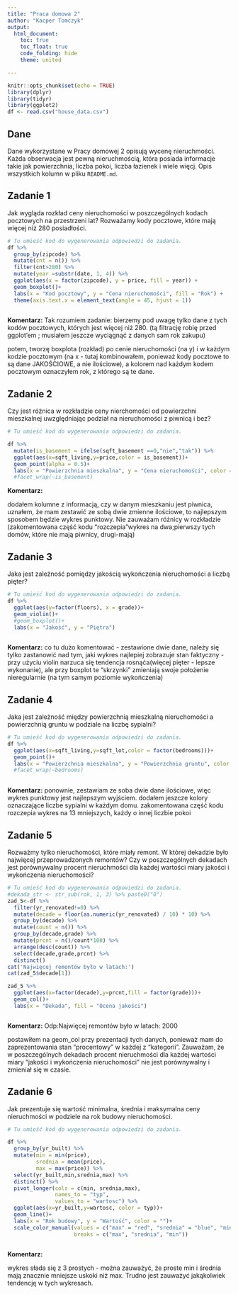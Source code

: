 ---
title: "Praca domowa 2"
author: "Kacper Tomczyk"
output: 
  html_document:
    toc: true
    toc_float: true
    code_folding: hide
    theme: united

---

```{r setup, include=FALSE}
knitr::opts_chunk$set(echo = TRUE)
library(dplyr)
library(tidyr)
library(ggplot2)
df <- read.csv("house_data.csv")
```

## Dane 
Dane wykorzystane w Pracy domowej 2 opisują wycenę nieruchmości. Każda obserwacja jest pewną nieruchmością, która posiada informacje takie jak powierzchnia, liczba pokoi, liczba łazienek i wiele więcj. Opis wszystkich kolumn w pliku `README.md`.


## Zadanie 1

Jak wygląda rozkład ceny nieruchomości w poszczególnych kodach pocztowych na przestrzeni lat? Rozważamy kody pocztowe, które mają więcej niż 280 posiadłości.

```{r zadanie 1, message=FALSE}

# Tu umieść kod do wygenerowania odpowiedzi do zadania.
df %>% 
  group_by(zipcode) %>% 
  mutate(cnt = n()) %>% 
  filter(cnt>280) %>%
  mutate(year =substr(date, 1, 4)) %>% 
  ggplot(aes(x = factor(zipcode), y = price, fill = year)) +
  geom_boxplot()+
  labs(x = "Kod pocztowy", y = "Cena nieruchomości", fill = "Rok") +
  theme(axis.text.x = element_text(angle = 45, hjust = 1))
  

```

**Komentarz:**
Tak rozumiem zadanie:
bierzemy pod uwagę tylko dane z tych kodów pocztowych, których jest więcej niż 280. (tą filtrację robię przed ggplot'em ; musiałem jeszcze wyciągnąć z danych sam rok zakupu)

potem, tworzę boxplota (rozkład) po cenie nieruchomości (na y) i w każdym kodzie pocztowym (na x - tutaj kombinowałem, ponieważ kody pocztowe to są dane JAKOŚCIOWE, a nie ilościowe), a kolorem nad każdym kodem pocztowym oznaczyłem rok, z którego są te dane.



## Zadanie 2

Czy jest różnica w rozkładzie ceny nierchomości od powierzchni mieszkalnej uwzględniając podział na nieruchomości z piwnicą i bez?

```{r zadanie 2, message=FALSE}

# Tu umieść kod do wygenerowania odpowiedzi do zadania.

df %>% 
  mutate(is_basement = ifelse(sqft_basement ==0,"nie","tak")) %>% 
  ggplot(aes(x=sqft_living,y=price,color = is_basement))+
  geom_point(alpha = 0.5)+
  labs(x = "Powierzchnia mieszkalna", y = "Cena nieruchomości", color = "Czy jest piwnica?")#+
  #facet_wrap(~is_basement)


```

**Komentarz:**

dodałem kolumne z informacją, czy w danym mieszkaniu jest piwnica, uznałem, że mam zestawić ze sobą dwie zmienne ilościowe, to najlepszym sposobem będzie wykres punktowy. Nie zauważam różnicy w rozkładzie (zakomentowana część kodu "rozczepia"wykres na dwa;pierwszy tych domów, które nie mają piwnicy, drugi-mają)


## Zadanie 3

Jaka jest zależność pomiędzy jakością wykończenia nieruchomości a liczbą pięter? 

```{r zadanie 3, message=FALSE}

# Tu umieść kod do wygenerowania odpowiedzi do zadania.
df %>% 
  ggplot(aes(y=factor(floors), x = grade))+
  geom_violin()+
  #geom_boxplot()+
  labs(x = "Jakość", y = "Piętra")
  

```

**Komentarz:**
co tu dużo komentować - zestawione dwie dane, należy się tylko zastanowić nad tym, jaki wykres najlepiej zobrazuje stan faktyczny - przy użyciu violin narzuca się tendencja rosnąća(więcej pięter - lepsze wykonanie), ale przy boxplot te "skrzynki" zmieniają swoje położenie nieregularnie (na tym samym poziomie wykończenia)

## Zadanie 4
Jaka jest zależność między powierzchnią mieszkalną nieruchomości a powierzchnią gruntu w podziale na liczbę sypialni?

```{r zadanie 4, message=FALSE}

# Tu umieść kod do wygenerowania odpowiedzi do zadania.
df %>% 
  ggplot(aes(x=sqft_living,y=sqft_lot,color = factor(bedrooms)))+
  geom_point()+
  labs(x = "Powierzchnia mieszkalna", y = "Powierzchnia gruntu", color = "liczba sypialni")#+
  #facet_wrap(~bedrooms)
  

```

**Komentarz:**
ponownie, zestawiam ze soba dwie dane ilościowe, więc wykres punktowy jest najlepszym wyjściem. dodałem jeszcze kolory oznaczające liczbe sypialni w każdym domu. zakomentowana część kodu rozczepia wykres na 13 mniejszych, każdy o innej liczbie pokoi

## Zadanie 5
Rozważmy tylko nieruchomości, które miały remont. W której dekadzie było najwięcej przeprowadzonych remontów? Czy w poszczególnych dekadach jest porównywalny procent nieruchmości dla każdej wartości miary jakości i wykończenia nieruchomości?

```{r zadanie 5, message=FALSE}

# Tu umieść kod do wygenerowania odpowiedzi do zadania.
#dekada_str <- str_sub(rok, 1, 3) %>% paste0("0")
zad_5<-df %>% 
  filter(yr_renovated!=0) %>% 
  mutate(decade = floor(as.numeric(yr_renovated) / 10) * 10) %>% 
  group_by(decade) %>% 
  mutate(count = n()) %>% 
  group_by(decade,grade) %>% 
  mutate(prcnt = n()/count*100) %>% 
  arrange(desc(count)) %>% 
  select(decade,grade,prcnt) %>% 
  distinct()
cat('Najwięcej remontów było w latach:')
cat(zad_5$decade[1])

zad_5 %>% 
  ggplot(aes(x=factor(decade),y=prcnt,fill = factor(grade)))+
  geom_col()+
  labs(x = "Dekada", fill = "Ocena jakości")



```

**Komentarz:**
Odp:Najwięcej remontów było w latach:
2000

postawiłem na geom_col przy prezentacji tych danych, ponieważ mam do zaprezentowania stan "procentowy" w każdej z "kategorii". Zauważam, że w poszczególnych dekadach procent nieruchmości dla każdej wartości miary "jakości i wykończenia nieruchomości" nie jest porównywalny i zmieniał się w czasie. 

## Zadanie 6

Jak prezentuje się wartość minimalna, średnia i maksymalna ceny nieruchmości w podziele na rok budowy nieruchomości.

```{r zadanie 6, message=FALSE}

# Tu umieść kod do wygenerowania odpowiedzi do zadania.

df %>% 
  group_by(yr_built) %>% 
  mutate(min = min(price),
         srednia = mean(price),
         max = max(price)) %>% 
  select(yr_built,min,srednia,max) %>% 
  distinct() %>% 
  pivot_longer(cols = c(min, srednia,max),
               names_to = "typ",
               values_to = "wartosc") %>% 
  ggplot(aes(x=yr_built,y=wartosc, color = typ))+
  geom_line()+
  labs(x = "Rok budowy", y = "Wartość", color = "")+
  scale_color_manual(values = c("max" = "red", "srednia" = "blue", "min" = "green"), 
                     breaks = c("max", "srednia", "min")) 
  


```

**Komentarz:**

wykres słada się z 3 prostych - można zauważyć, że proste min i średnia mają znacznie mniejsze uskoki niż max. Trudno jest zauważyć jakąkolwiek tendencję w tych wykresach.